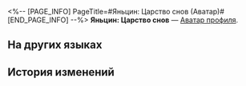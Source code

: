 <%-- [PAGE_INFO]
PageTitle=#Яньцин: Царство снов (Аватар)#
[END_PAGE_INFO] --%>
{{Предмет Инфобокс
|Название    = Яньцин: Царство снов
|id          = 202019
|Изображение = Аватар Яньцин Царство снов.png
|Тип         = Аватар профиля
|Инвентарь   = 
|Редкость    = 4
|Эффект      = 
|Описание    = Уснувший Яньцин.
|Источник1   = [[]]
}}
{{Описание|''-Рыбные консервы... тебе...''<br />''- Мяу...''}}
'''Яньцин: Царство снов''' — [[Аватар профиля]].

==На других языках==
{{На других языках
|en   = Yanqing: Dreamland
|zhs  = 彦卿•梦乡
|zht  = 彥卿•夢鄉
|ja   = 彦卿・夢見
|ko   = 연경•꿈나라
|es   = Yanqing: Tierra de ensueño
|fr   = Yanqing&nbsp;: Pays des rêves
|ru   = Яньцин: Царство снов
|th   = Yanqing: แดนฝัน
|vi   = Yanqing - Xứ Mộng
|de   = Yanqing: Träumerei
|id   = Yanqing: Negeri Mimpi
|pt   = Yanqing: Terra dos Sonhos
}}

==История изменений==
{{История изменений|3.5}}